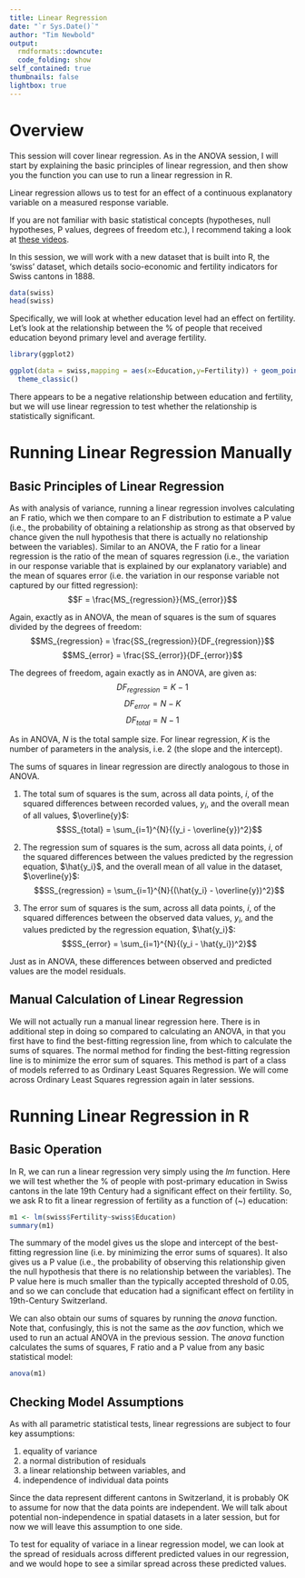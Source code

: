 ```yaml
---
title: Linear Regression
date: "`r Sys.Date()`"
author: "Tim Newbold"
output:
  rmdformats::downcute:
  code_folding: show
self_contained: true
thumbnails: false
lightbox: true
---
```


# Overview
  
This session will cover linear regression. As in the ANOVA session, I will start by explaining the basic principles of linear regression, and then show you the function you can use to run a linear regression in R.

Linear regression allows us to test for an effect of a continuous explanatory variable on a measured response variable.

If you are not familiar with basic statistical concepts (hypotheses, null hypotheses, P values, degrees of freedom etc.), I recommend taking a look at <a href="https://www.khanacademy.org/math/statistics-probability/significance-tests-one-sample#idea-of-significance-tests" target="_blank">these videos</a>.

In this session, we will work with a new dataset that is built into R, the 'swiss' dataset, which details socio-economic and fertility indicators for Swiss cantons in 1888.

```r
data(swiss)
head(swiss)
```

Specifically, we will look at whether education level had an effect on fertility. Let's look at the relationship between the % of people that received education beyond primary level and average fertility.

```r
library(ggplot2)

ggplot(data = swiss,mapping = aes(x=Education,y=Fertility)) + geom_point() + 
  theme_classic()
```

There appears to be a negative relationship between education and fertility, but we will use linear regression to test whether the relationship is statistically significant.

# Running Linear Regression Manually

## Basic Principles of Linear Regression

As with analysis of variance, running a linear regression involves calculating an F ratio, which we then compare to an F distribution to estimate a P value (i.e., the probability of obtaining a relationship as strong as that observed by chance given the null hypothesis that there is actually no relationship between the variables). Similar to an ANOVA, the F ratio for a linear regression is the ratio of the mean of squares regression (i.e., the variation in our response variable that is explained by our explanatory variable) and the mean of squares error (i.e. the variation in our response variable not captured by our fitted regression):
$$F = \frac{MS_{regression}}{MS_{error}}$$

Again, exactly as in ANOVA, the mean of squares is the sum of squares divided by the degrees of freedom:
$$MS_{regression} = \frac{SS_{regression}}{DF_{regression}}$$
$$MS_{error} = \frac{SS_{error}}{DF_{error}}$$

The degrees of freedom, again exactly as in ANOVA, are given as:
$$DF_{regression} = K - 1$$
$$DF_{error} = N - K$$
$$DF_{total} = N - 1$$

As in ANOVA, $N$ is the total sample size. For linear regression, $K$ is the number of parameters in the analysis, i.e. 2 (the slope and the intercept).

The sums of squares in linear regression are directly analogous to those in ANOVA.

1. The total sum of squares is the sum, across all data points, $i$, of the squared differences between recorded values, $y_i$, and the overall mean of all values, $\overline{y}$:
$$SS_{total} = \sum_{i=1}^{N}{(y_i - \overline{y})^2}$$

2. The regression sum of squares is the sum, across all data points, $i$, of the squared differences between the values predicted by the regression equation, $\hat{y_i}$, and the overall mean of all value in the dataset, $\overline{y}$:
$$SS_{regression} = \sum_{i=1}^{N}{(\hat{y_i} - \overline{y})^2}$$

3. The error sum of squares is the sum, across all data points, $i$, of the squared differences between the observed data values, $y_i$, and the values predicted by the regression equation, $\hat{y_i}$:
$$SS_{error} = \sum_{i=1}^{N}{(y_i - \hat{y_i})^2}$$

Just as in ANOVA, these differences between observed and predicted values are the model residuals.

## Manual Calculation of Linear Regression

We will not actually run a manual linear regression here. There is in additional step in doing so compared to calculating an ANOVA, in that you first have to find the best-fitting regression line, from which to calculate the sums of squares. The normal method for finding the best-fitting regression line is to minimize the error sum of squares. This method is part of a class of models referred to as Ordinary Least Squares Regression. We will come across Ordinary Least Squares regression again in later sessions.

# Running Linear Regression in R

## Basic Operation

In R, we can run a linear regression very simply using the _lm_ function. Here we will test whether the % of people with post-primary education in Swiss cantons in the late 19th Century had a significant effect on their fertility. So, we ask R to fit a linear regression of fertility as a function of (_~_) education:

```r
m1 <- lm(swiss$Fertility~swiss$Education)
summary(m1)
```

The summary of the model gives us the slope and intercept of the best-fitting regression line (i.e. by minimizing the error sums of squares). It also gives us a P value (i.e., the probability of observing this relationship given the null hypothesis that there is no relationship between the variables). The P value here is much smaller than the typically accepted threshold of 0.05, and so we can conclude that education had a significant effect on fertility in 19th-Century Switzerland.

We can also obtain our sums of squares by running the _anova_ function. Note that, confusingly, this is not the same as the _aov_ function, which we used to run an actual ANOVA in the previous session. The _anova_ function calculates the sums of squares, F ratio and a P value from any basic statistical model:

```r
anova(m1)
```

## Checking Model Assumptions

As with all parametric statistical tests, linear regressions are subject to four key assumptions:

1. equality of variance 
2. a normal distribution of residuals
3. a linear relationship between variables, and 
4. independence of individual data points

Since the data represent different cantons in Switzerland, it is probably OK to assume for now that the data points are independent. We will talk about potential non-independence in spatial datasets in a later session, but for now we will leave this assumption to one side.

To test for equality of variace in a linear regression model, we can look at the spread of residuals across different predicted values in our regression, and we would hope to see a similar spread across these predicted values.